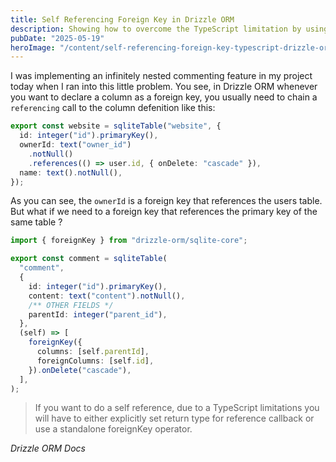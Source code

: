 ```yaml
---
title: Self Referencing Foreign Key in Drizzle ORM
description: Showing how to overcome the TypeScript limitation by using Drizzle ORM's foreignKey operator
pubDate: "2025-05-19"
heroImage: "/content/self-referencing-foreign-key-typescript-drizzle-orm/hero.jpg"
---
```


I was implementing an infinitely nested commenting feature in my project today when I ran into this little problem. You see, in Drizzle ORM whenever you want to declare a column as a foreign key, you usually need to chain a `referencing` call to the column defenition like this:

```ts {3-5}
export const website = sqliteTable("website", {
  id: integer("id").primaryKey(),
  ownerId: text("owner_id")
    .notNull()
    .references(() => user.id, { onDelete: "cascade" }),
  name: text().notNull(),
});
```

As you can see, the `ownerId` is a foreign key that references the users table. But what if we need to a foreign key that references the primary key of the same table ?

```ts {1, 6, 9, 11-16}
import { foreignKey } from "drizzle-orm/sqlite-core";

export const comment = sqliteTable(
  "comment",
  {
    id: integer("id").primaryKey(),
    content: text("content").notNull(),
    /** OTHER FIELDS */
    parentId: integer("parent_id"),
  },
  (self) => [
    foreignKey({
      columns: [self.parentId],
      foreignColumns: [self.id],
    }).onDelete("cascade"),
  ],
);
```

> If you want to do a self reference, due to a TypeScript limitations you will have to either explicitly set return type for reference callback or use a standalone foreignKey operator.

_Drizzle ORM Docs_
